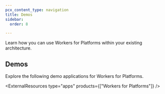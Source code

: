 ```yaml
---
pcx_content_type: navigation
title: Demos
sidebar:
  order: 8

---
```



Learn how you can use Workers for Platforms within your existing architecture.

## Demos

Explore the following <GlossaryTooltip term="demo application">demo applications</GlossaryTooltip> for Workers for Platforms.

<ExternalResources type="apps" products={["Workers for Platforms"]} />
